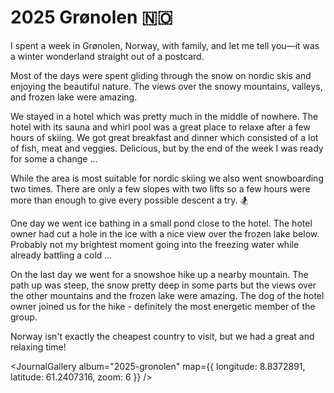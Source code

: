 # 2025 Grønolen 🇳🇴

<JournalDate startDate="2025-01-31" endDate="2025-02-09" />

I spent a week in Grønolen, Norway, with family, and let me tell you—it was a winter wonderland straight out of a postcard.

Most of the days were spent gliding through the snow on nordic skis and enjoying the beautiful nature. The views over the snowy mountains, valleys, and frozen lake were amazing.

We stayed in a hotel which was pretty much in the middle of nowhere. The hotel with its sauna and whirl pool was a great place to relaxe after a few hours of skiing.
We got great breakfast and dinner which consisted of a lot of fish, meat and veggies. Delicious, but by the end of the week I was ready for some a change ...

While the area is most suitable for nordic skiing we also went snowboarding two times. 
There are only a few slopes with two lifts so a few hours were more than enough to give every possible descent a try. 🏂

One day we went ice bathing in a small pond close to the hotel. The hotel owner had cut a hole in the ice with a nice view over the frozen lake below.
Probably not my brightest moment going into the freezing water while already battling a cold ...

On the last day we went for a snowshoe hike up a nearby mountain. The path up was steep, the snow pretty deep in some parts but the views over the other mountains and the frozen lake were amazing.
The dog of the hotel owner joined us for the hike - definitely the most energetic member of the group.

Norway isn't exactly the cheapest country to visit, but we had a great and relaxing time!

<JournalGallery album="2025-gronolen" map={{ longitude: 8.8372891, latitude: 61.2407316, zoom: 6 }} />

<OtherJournals current="2025-gronolen" />